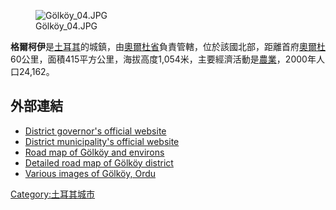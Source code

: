 [[Image:Gölköy_04.JPG|right]]

'''格爾柯伊'''是[[土耳其|土耳其]]的城鎮，由[[奧爾杜省|奧爾杜省]]負責管轄，位於該國北部，距離首府[[奧爾杜|奧爾杜]]60公里，面積415平方公里，海拔高度1,054米，主要經濟活動是[[農業|農業]]，2000年人口24,162。

==外部連結==
* [http://www.golkoy.gov.tr/ District governor's official website] {{Wayback|url=http://www.golkoy.gov.tr/ |date=20121120050122 }} {{tr icon}}
* [http://www.golkoy.bel.tr/ District municipality's official website] {{Wayback|url=http://www.golkoy.bel.tr/ |date=20090804163743 }} {{tr icon}}
* [http://www.adiyamanli.org/MapofTurkey/bigimg/15.1.gif Road map of Gölköy and environs] {{Wayback|url=http://www.adiyamanli.org/MapofTurkey/bigimg/15.1.gif |date=20120221230706 }}
* [http://upload.wikimedia.org/wikipedia/commons/b/be/G%C3%B6lk%C3%B6y_Haritas%C4%B1.gif Detailed road map of Gölköy district] {{Wayback|url=http://upload.wikimedia.org/wikipedia/commons/b/be/G%C3%B6lk%C3%B6y_Haritas%C4%B1.gif |date=20170222090253 }}
* [http://wowturkey.com/forum/viewtopic.php?p=619853 Various images of Gölköy, Ordu] {{Wayback|url=http://wowturkey.com/forum/viewtopic.php?p=619853 |date=20121012045902 }}

{{coord|40|41|15|N|37|37|04|E|display=title|region:TR_type:city}}

{{Turkey-geo-stub}}
[[Category:土耳其城市|Category:土耳其城市]]